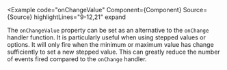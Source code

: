 
<Example
  code="onChangeValue"
  Component={Component}
  Source={Source}
  highlightLines="9-12,21"
  expand
>
  The `onChangeValue` property can be set as an alternative to the `onChange`
  handler function.  It is particularly useful when using stepped values or
  options.  It will only fire when the minimum or maximum value has change
  sufficiently to set a new stepped value.  This can greatly reduce the
  number of events fired compared to the `onChange` handler.
</Example>
